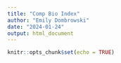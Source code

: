 ```yaml
---
title: "Comp Bio Index"
author: "Emily Dombrowski"
date: "2024-01-24"
output: html_document
---
```


```r
knitr::opts_chunk$set(echo = TRUE)
```


